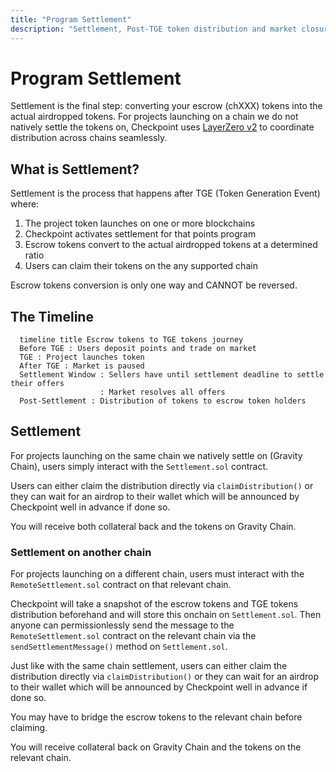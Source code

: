 ```yaml
---
title: "Program Settlement"
description: "Settlement, Post-TGE token distribution and market closure"
---
```


# Program Settlement

Settlement is the final step: converting your escrow (chXXX) tokens into the actual airdropped
tokens. For projects launching on a chain we do not natively settle the tokens on, Checkpoint uses
[LayerZero v2](https://layerzero.network/) to coordinate distribution across chains seamlessly.

## What is Settlement?

Settlement is the process that happens after TGE (Token Generation Event) where:

1. The project token launches on one or more blockchains
2. Checkpoint activates settlement for that points program
3. Escrow tokens convert to the actual airdropped tokens at a determined ratio
4. Users can claim their tokens on the any supported chain

<Danger>Escrow tokens conversion is only one way and CANNOT be reversed.</Danger>

## The Timeline

```mermaid
  timeline title Escrow tokens to TGE tokens journey
  Before TGE : Users deposit points and trade on market
  TGE : Project launches token
  After TGE : Market is paused
  Settlement Window : Sellers have until settlement deadline to settle their offers
                    : Market resolves all offers
  Post-Settlement : Distribution of tokens to escrow token holders
```

## Settlement

For projects launching on the same chain we natively settle on (Gravity Chain), users simply
interact with the `Settlement.sol` contract.

Users can either claim the distribution directly via `claimDistribution()` or they can wait for an
airdrop to their wallet which will be announced by Checkpoint well in advance if done so.

<Info>You will receive both collateral back and the tokens on Gravity Chain.</Info>

### Settlement on another chain

For projects launching on a different chain, users must interact with the `RemoteSettlement.sol`
contract on that relevant chain.

Checkpoint will take a snapshot of the escrow tokens and TGE tokens distribution beforehand and will
store this onchain on `Settlement.sol`. Then anyone can permissionlessly send the message to the
`RemoteSettlement.sol` contract on the relevant chain via the `sendSettlementMessage()` method on
`Settlement.sol`.

Just like with the same chain settlement, users can either claim the distribution directly via
`claimDistribution()` or they can wait for an airdrop to their wallet which will be announced by
Checkpoint well in advance if done so.

<Note>You may have to bridge the escrow tokens to the relevant chain before claiming.</Note>

<Info>You will receive collateral back on Gravity Chain and the tokens on the relevant chain.</Info>
